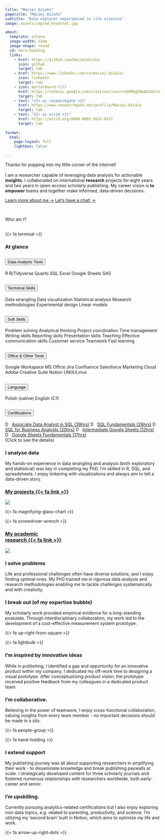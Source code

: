 ```yaml
---
title: "Maciej Działo"
pagetitle: "Maciej Działo"
subtitle: "Data explorer experienced in life sciences"
image: assets/img/md_headshot.jpg

about:
  template: solana
  image-width: 21em
  image-shape: round
  id: hero-heading
  links:
    - href: https://github.com/maciejdzialo
      icon: github
      target: tab
    - href: https://www.linkedin.com/in/maciej-dzialo/
      icon: linkedin
      target: tab
    - icon: mortarboard-fill
      href: https://scholar.google.com/citations?user=aOhRKgEAAAAJ&hl=en
      target: tab
    - text: "{{< ai researchgate >}}"
      href: https://www.researchgate.net/profile/Maciej-Dzialo
      target: tab
    - text: "{{< ai orcid >}}"
      href: https://orcid.org/0000-0002-3632-8572
      target: tab
      
format: 
  html: 
    page-layout: full
    lightbox: false

---
```


::: {#hero-heading}

Thanks for popping into my little corner of the internet!<br><br>I am a researcher capable of leveraging data analysis for actionable **insights**. I collaborated on international **research** projects for eight years and two years in open-access scholarly publishing. My career vision is **to empower** teams and together make informed, data-driven decisions.

[Learn more about me &rarr;](about.qmd){.about-links}
[Let's have a chat! &rarr;](contact.qmd){.about-links}

:::
<br>


[Who am I?]{#home-heading}
<br><br>

<!-- #0 -->
::: {.grid .grid-left}
::: {.g-col-12 .g-col-md-1 .cont-dark-left}
[{{< fa terminal >}}]{.homeicon}
:::
::: {.g-col-12 .g-col-md-11 .cont-light-both}
### At glance
```{=html}


<div class="accordion" id="accordion-glance">

<div class="accordion-item">
  <h2 class="accordion-header">
    <button class="accordion-button" type="button" data-bs-toggle="collapse" data-bs-target="#collapseDataAnalysis" aria-expanded="true" aria-controls="collapseDataAnalysis">
      Data Analysis Tools
    </button>
  </h2>
  <div id="collapseDataAnalysis" class="accordion-collapse collapse show" data-bs-parent="#accordion-glance">
    <div class="accordion-body">
      <span class="badge bg-primary">R</span>
      <span class="badge bg-primary">R/Tidyverse</span>
      <span class="badge bg-primary">Quarto</span>
      <span class="badge bg-primary">SQL</span>
      <span class="badge bg-primary">Excel</span>
      <span class="badge bg-primary">Google Sheets</span>
      <span class="badge bg-primary">SAS</span>
    </div>
  </div>
</div>

  <div class="accordion-item">
  <h2 class="accordion-header">
    <button class="accordion-button" type="button" data-bs-toggle="collapse" data-bs-target="#collapseTechnical" aria-expanded="true" aria-controls="collapseTechnical">
      Technical Skills
    </button>
  </h2>
  <div id="collapseTechnical" class="accordion-collapse collapse" data-bs-parent="#accordion-glance">
    <div class="accordion-body">
      <span class="badge bg-secondary">Data wrangling</span>
      <span class="badge bg-secondary">Data visualization</span>
      <span class="badge bg-secondary">Statistical analysis</span>
      <span class="badge bg-secondary">Research methodologies</span>
      <span class="badge bg-secondary">Experimental design</span>
      <span class="badge bg-secondary">Linear models</span>
    </div>
  </div>
</div>

<div class="accordion-item">
  <h2 class="accordion-header">
    <button class="accordion-button" type="button" data-bs-toggle="collapse" data-bs-target="#collapseSoftSkills" aria-expanded="true" aria-controls="collapseSoftSkills">
      Soft Skills
    </button>
  </h2>
  <div id="collapseSoftSkills" class="accordion-collapse collapse" data-bs-parent="#accordion-glance">
    <div class="accordion-body">
      <span class="badge bg-warning text-dark">Problem solving</span>
      <span class="badge bg-warning text-dark">Analytical thinking</span>
      <span class="badge bg-warning text-dark">Project coordination</span>
      <span class="badge bg-warning text-dark">Time management</span>
      <span class="badge bg-warning text-dark">Writing skills</span>
      <span class="badge bg-warning text-dark">Reporting skills</span>
      <span class="badge bg-warning text-dark">Presentation skills</span>
      <span class="badge bg-warning text-dark">Teaching</span>
      <span class="badge bg-warning text-dark">Effective communication skills</span>
      <span class="badge bg-warning text-dark">Customer service</span>
      <span class="badge bg-warning text-dark">Teamwork</span>
      <span class="badge bg-warning text-dark">Fast learning</span>
    </div>
  </div>
</div>

<div class="accordion-item">
  <h2 class="accordion-header">
    <button class="accordion-button" type="button" data-bs-toggle="collapse" data-bs-target="#collapseSoftware" aria-expanded="true" aria-controls="collapseSoftware">
      Office & Other Tools
    </button>
  </h2>
  <div id="collapseSoftware" class="accordion-collapse collapse" data-bs-parent="#accordion-glance">
    <div class="accordion-body">
      <span class="badge bg-success">Google Workspace</span>
      <span class="badge bg-success">MS Office</span>
      <span class="badge bg-success">Jira</span>
      <span class="badge bg-success">Confluence</span>
      <span class="badge bg-success">Salesforce Marketing Cloud</span>
      <span class="badge bg-success">Adobe Creative Suite</span>
      <span class="badge bg-success">Notion</span>
      <span class="badge bg-success">UNIX/Linux</span>
    </div>
  </div>
</div>

<div class="accordion-item">
  <h2 class="accordion-header">
    <button class="accordion-button" type="button" data-bs-toggle="collapse" data-bs-target="#collapseLanguages" aria-expanded="true" aria-controls="collapseLanguages">
      Language
    </button>
  </h2>
  <div id="collapseLanguages" class="accordion-collapse collapse" data-bs-parent="#accordion-glance">
    <div class="accordion-body">
      <span class="badge bg-info">Polish (native)</span>
      <span class="badge bg-info">English (C1)</span>
    </div>
  </div>
</div>

<div class="accordion-item">
  <h2 class="accordion-header">
    <button class="accordion-button" type="button" data-bs-toggle="collapse" data-bs-target="#collapseDataCamp" aria-expanded="true" aria-controls="collapseDataCamp">
      Certifications
    </button>
  </h2>
  <div id="collapseDataCamp" class="accordion-collapse collapse" data-bs-parent="#accordion-glance">
    <div class="accordion-body">
      <a href="https://www.datacamp.com/completed/statement-of-accomplishment/track/f89eef43b469e7a0c348fc86541c101589c1ec01" target="_blank"><span class="badge bg-dark"><img class="badge-icon" src="https://www.svgrepo.com/show/349332/datacamp.svg" alt="DataCamp Logo" height="1em">Associate Data Analyst in SQL (39hrs)</span></a>
      <a href="https://www.datacamp.com/completed/statement-of-accomplishment/track/630874bff6af1e44db9a445b0c1b71b61aed954c" target="_blank"><span class="badge bg-dark"><img class="badge-icon" src="https://www.svgrepo.com/show/349332/datacamp.svg" alt="DataCamp Logo" height="1em">SQL Fundamentals (26hrs)</span></a>
      <a href="https://www.datacamp.com/completed/statement-of-accomplishment/track/c476eb490230bc15664112a7fe141c30ca25e883" target="_blank"><span class="badge bg-dark"><img class="badge-icon" src="https://www.svgrepo.com/show/349332/datacamp.svg" alt="DataCamp Logo" height="1em">SQL for Business Analysts (20hrs)</span></a>
      <a href="https://www.datacamp.com/completed/statement-of-accomplishment/track/5cc41d69a48c66e8f4b2c77eea784375fbd91841" target="_blank"><span class="badge bg-dark"><img class="badge-icon" src="https://www.svgrepo.com/show/349332/datacamp.svg" alt="DataCamp Logo" height="1em">Intermediate Google Sheets (12hrs)</span></a>
      <a href="https://www.datacamp.com/completed/statement-of-accomplishment/track/d4632dce5e4a9cc8dd3c0f2b522fc7c9d6b305a5" target="_blank"><span class="badge bg-dark"><img class="badge-icon" src="https://www.svgrepo.com/show/349332/datacamp.svg" alt="DataCamp Logo" height="1em">Google Sheets Fundamentals (17hrs)</span></a>
      <br><span>(Click to see the details)</span>
    </div>
  </div>
</div>


</div>

<style>
  .badge .badge-icon {
    width: auto;
    height: 1em; /* Adjust icon height relative to text */
    margin-right: .5rem;
    margin-bottom: .1rem;
  }
</style>



```
:::
:::

<!-- #1 -->
::: {.grid}
::: {.g-col-12 .g-col-md-7 .cont-light-both}
### I analyse data
My hands-on experience in data wrangling and analysis (both exploratory and statistical) was key in completing my PhD. I’m skilled in R, SQL, and spreadsheets. I enjoy tinkering with visualizations and always aim to tell a data-driven story.
:::
::: {.g-col-12 .g-col-md-4 .cont-light-both-img}
### [My projects {{< fa link >}}](projects.qmd)
![](https://images.unsplash.com/photo-1504639725590-34d0984388bd?q=80&w=1974&auto=format&fit=crop&ixlib=rb-4.0.3&ixid=M3wxMjA3fDB8MHxwaG90by1wYWdlfHx8fGVufDB8fHx8fA%3D%3D)
:::
::: {.g-col-12 .g-col-md-1 .grid-right}
[{{< fa magnifying-glass-chart >}}]{.homeicon}
:::
:::

<!-- #2 -->
::: {.grid .grid-left}
::: {.g-col-12 .g-col-md-1 .cont-dark-left}
[{{< fa screwdriver-wrench >}}]{.homeicon}
:::
::: {.g-col-12 .g-col-md-4 .cont-light-both-img}
### [My academic<br>research {{< fa link >}}](https://scholar.google.com/citations?user=aOhRKgEAAAAJ&hl=en){target="_blank"}
![](https://images.unsplash.com/photo-1468487422149-5edc5034604f?q=80&w=1887&auto=format&fit=crop&ixlib=rb-4.0.3&ixid=M3wxMjA3fDB8MHxwaG90by1wYWdlfHx8fGVufDB8fHx8fA%3D%3D)
:::
::: {.g-col-12 .g-col-md-7 .cont-light-both}
### I solve problems 
Life and professional challenges often have diverse solutions, and I enjoy finding optimal ones. My PhD trained me in rigorous data analysis and research methodologies enabling me to tackle challenges systematically and with creativity.
:::
:::

<!-- #3 -->
::: {.grid .grid-right}
::: {.g-col-12 .g-col-md-11 .cont-light-both}
### I break out (of my expertise bubble)
My scholarly work provided empirical evidence for a long-standing postulate. Through interdisciplinary collaboration, my work led to the development of a cost-effective measurement system prototype.
:::
::: {.g-col-12 .g-col-md-1}
[{{< fa up-right-from-square >}}]{.homeicon}
:::
:::

<!-- #4 -->
::: {.grid .grid-left}
::: {.g-col-12 .g-col-md-1 .cont-dark-left}
[{{< fa lightbulb >}}]{.homeicon}
:::
::: {.g-col-12 .g-col-md-11 .cont-light-both}
### I'm inspired by innovative ideas 
While in publishing, I identified a gap and opportunity for an innovative product within my company. I dedicated my off-work time to designing a visual prototype. After conceptualizing product vision, the prototype received positive feedback from my colleagues in a dedicated product team.
:::
:::

<!-- #5 -->
::: {.grid .grid-right}
::: {.g-col-12 .g-col-md-11 .cont-light-both}
### I’m collaborative.
Believing in the power of teamwork, I enjoy cross-functional collaboration, valuing insights from every team member - no important decisions should be made in a silo.
:::
::: {.g-col-12 .g-col-md-1}
[{{< fa people-group >}}]{.homeicon}
:::
:::

<!-- #6 -->
::: {.grid .grid-left}
::: {.g-col-12 .g-col-md-1 .cont-dark-left}
[{{< fa hand-holding >}}]{.homeicon}
:::
::: {.g-col-12 .g-col-md-11 .cont-light-both}
### I extend support
My publishing journey was all about supporting researchers in amplifying their work - to disseminate knowledge and break publishing paywalls at scale. I strategically developed content for three scholarly journals and fostered numerous relationships with researchers worldwide, both early-career and senior.
:::
:::

<!-- #7 -->
::: {.grid .grid-right}
::: {.g-col-12 .g-col-md-11 .cont-light-both}
### I’m upskilling.
Currently pursuing analytics-related certifications but I also enjoy exploring non-data topics, e.g. related to parenting, productivity, and science. I’m utilizing my ‘second brain’ built in Notion, which aims to optimize my life and work.
:::
::: {.g-col-12 .g-col-md-1}
[{{< fa arrow-up-right-dots >}}]{.homeicon}
:::
:::
